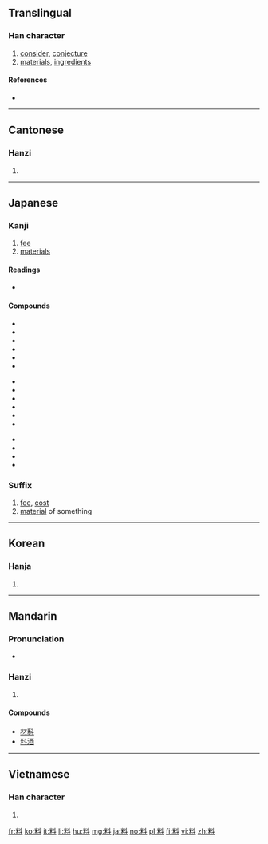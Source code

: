 ==Translingual==
{{stroke order|strokes=10}}

===Han character===
{{Han char|rn=68|rad=斗|as=06|sn=10|four=9490<sub>0</sub>|canj=火木卜十 (FDYJ)|ids=⿰[[米]][[斗]]}}

# [[consider]], [[conjecture]]
# [[material]]s, [[ingredient]]s

====References====
* {{Han ref|kx=0478.090|dkj=13501|dj=0836.100|hdz=32253.040|uh=6599|ud=26009|bh=AEC6|bd=44742}}

----

==Cantonese==

===Hanzi===
{{yue-hanzi|jyut=[[liu2]], [[liu6]]|y=liu2, liu6}}

# {{defn|lang=yue|sort=斗06}}

----

==Japanese==

===Kanji===
{{ja-kanji|grade=4|rs=斗06}}

# [[fee]]
# [[materials]]

====Readings====
* {{ja-readings|on=[[りょう]] (ryō)|kun=[[はかる]] (hakaru)}}

====Compounds====
{{top3}}
* {{l|ja|sc=Jpan|料金|tr=りょうきん, ryōkin}}
* {{l|ja|sc=Jpan|原料|tr=げんりょう, genryō}}
* {{l|ja|sc=Jpan|料理|tr=りょうり, ryōri}}
* {{l|ja|sc=Jpan|材料|tr=ざいりょう, zairyō}}
* {{l|ja|sc=Jpan|調味料|tr=ちょうみりょう, chōmiryō}}
* {{l|ja|sc=Jpan|無料|tr=むりょう, muryō}}
{{mid3}}
* {{l|ja|sc=Jpan|飲料|tr=いんりょう, inryō}}
* {{l|ja|sc=Jpan|賃料|tr=ちんりょう, chinryō}}
* {{l|ja|sc=Jpan|有料|tr=ゆうりょう, yūryō}}
* {{l|ja|sc=Jpan|香料|tr=こうりょう, kōryō}}
* {{l|ja|sc=Jpan|史料|tr=しりょう, shiryō}}
* {{l|ja|sc=Jpan|材料費|tr=ざいりょうひ, zairyōhi}}
{{mid3}}
* {{l|ja|sc=Jpan|みかじめ料|tr=みかじめりょう, mikajimeryō}}
* {{l|ja|sc=Jpan|挨拶料|tr=あいさつりょう, aisatsuryō}}
* {{l|ja|sc=Jpan|立退料|tr=たちのきりょう, tachinokiryō}}
* {{l|ja|sc=Jpan|料額印面|tr=りょうがくいんめん, ryōgakuinmen}}
{{bottom}}

{{ja-kanjitab|りょう|yomi=o}}

===Suffix===
{{ja-pos|suffix|りょう}}

# [[fee]], [[cost]]
# [[material]] of something

----

==Korean==

===Hanja===
{{ko-hanja|hangeul=[[료]], [[요]]|eumhun=|rv=ryo, yo|mr=ryo, yo|y=lyo, yo}}

# {{defn|lang=ko|sort=斗06}}

----

==Mandarin==

===Pronunciation===
* {{audio|Zh-liào.ogg|Audio|lang=cmn}}

===Hanzi===
{{cmn-hanzi|pin=[[liào]] ([[liao4]])|wg=liao<sup>4</sup>}}

# {{defn|lang=cmn|sort=斗06}}

====Compounds====
* [[材料]]
* [[料酒]]

----

==Vietnamese==

===Han character===
{{vi-hantu|[[liệu]], [[liều]], [[xệu]], [[lẽo]], [[liêu]]|rs=斗06}}

# {{defn|lang=vi|sort=斗06}}

[[fr:料]]
[[ko:料]]
[[it:料]]
[[li:料]]
[[hu:料]]
[[mg:料]]
[[ja:料]]
[[no:料]]
[[pl:料]]
[[fi:料]]
[[vi:料]]
[[zh:料]]